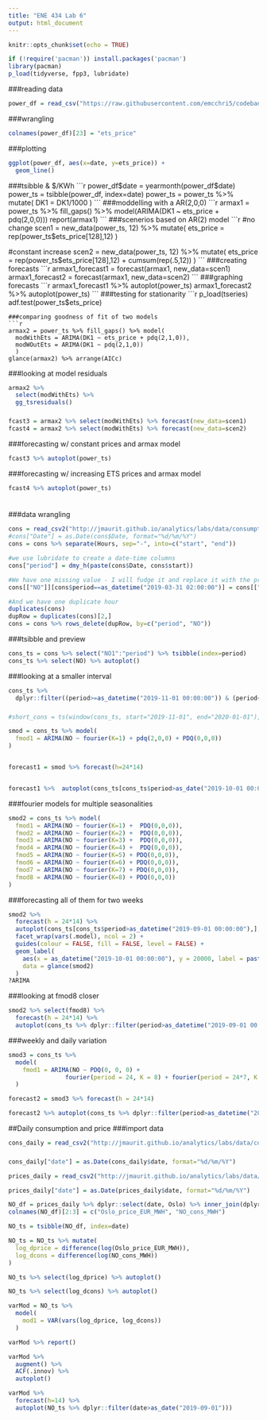 ```yaml
---
title: "ENE 434 Lab 6"
output: html_document
---
```


```r
knitr::opts_chunk$set(echo = TRUE)
```

```r
if (!require('pacman')) install.packages('pacman')
library(pacman)
p_load(tidyverse, fpp3, lubridate)
```
###reading data
```r
power_df = read_csv("https://raw.githubusercontent.com/emcchri5/codebank/main/power_df.csv")
```
###wrangling
```r
colnames(power_df)[23] = "ets_price"
```
###plotting
```r
ggplot(power_df, aes(x=date, y=ets_price)) +
  geom_line()
```
###tsibble & $/KWh
```r
power_df$date = yearmonth(power_df$date)
power_ts = tsibble(power_df, index=date)
power_ts = power_ts %>% mutate(
  DK1 = DK1/1000
)
```
###moddelling with a AR(2,0,0)
```r
armax1 = power_ts %>% fill_gaps() %>%
  model(ARIMA(DK1 ~ ets_price + pdq(2,0,0)))
report(armax1)
```
###scenerios based on AR(2) model
```r
#no change 
scen1 = new_data(power_ts, 12) %>% mutate(
  ets_price = rep(power_ts$ets_price[128],12)
) 

#constant increase
scen2 = new_data(power_ts, 12) %>% mutate(
  ets_price = rep(power_ts$ets_price[128],12)  +  cumsum(rep(.5,12))
) 
```
###creating forecasts
```r
armax1_forecast1 = forecast(armax1, new_data=scen1)
armax1_forecast2 = forecast(armax1, new_data=scen2)
```
###graphing forecasts
```r
armax1_forecast1 %>% autoplot(power_ts)
armax1_forecast2 %>% autoplot(power_ts)
```
###testing for stationarity
```r
p_load(tseries)
adf.test(power_ts$ets_price)
```
###comparing goodness of fit of two models
```r
armax2 = power_ts %>% fill_gaps() %>% model(
  modWithEts = ARIMA(DK1 ~ ets_price + pdq(2,1,0)),
  modWOutEts = ARIMA(DK1 ~ pdq(2,1,0))
  )
glance(armax2) %>% arrange(AICc)
```
###looking at model residuals
```r
armax2 %>% 
  select(modWithEts) %>%
  gg_tsresiduals()
```
###
```r
fcast3 = armax2 %>% select(modWithEts) %>% forecast(new_data=scen1)
fcast4 = armax2 %>% select(modWithEts) %>% forecast(new_data=scen2)
```
###forecasting w/ constant prices and armax model
```r
fcast3 %>% autoplot(power_ts)
```
###forecasting w/ increasing ETS prices and armax model
```r
fcast4 %>% autoplot(power_ts)
```
###
```r

```
###data wrangling
```r
cons = read_csv2("http://jmaurit.github.io/analytics/labs/data/consumption-no-areas_2019_hourly.csv")
#cons["Date"] = as.Date(cons$Date, format="%d/%m/%Y")
cons = cons %>% separate(Hours, sep="-", into=c("start", "end"))

#we use lubridate to create a date-time columns
cons["period"] = dmy_h(paste(cons$Date, cons$start))

#We have one missing value - I will fudge it and replace it with the previous hours value
cons[["NO"]][cons$period==as_datetime("2019-03-31 02:00:00")] = cons[["NO"]][cons$period==as_datetime("2019-03-31 01:00:00")]

#And we have one duplicate hour
duplicates(cons)
dupRow = duplicates(cons)[2,]
cons = cons %>% rows_delete(dupRow, by=c("period", "NO"))
```

###tsibble and preview
```r
cons_ts = cons %>% select("NO1":"period") %>% tsibble(index=period)
cons_ts %>% select(NO) %>% autoplot()
```
###looking at a smaller interval
```r
cons_ts %>%
  dplyr::filter((period>=as_datetime("2019-11-01 00:00:00")) & (period<=as_datetime("2020-01-01 00:00:00"))) %>%  autoplot(NO)
```
###
```r
#short_cons = ts(window(cons_ts, start="2019-11-01", end="2020-01-01"), frequency=24)

smod = cons_ts %>% model(
  fmod1 = ARIMA(NO ~ fourier(K=1) + pdq(2,0,0) + PDQ(0,0,0))
)


forecast1 = smod %>% forecast(h=24*14)


forecast1 %>%  autoplot(cons_ts[cons_ts$period>as_date("2019-10-01 00:00:00"),], level = 95)
```
###fourier models for multiple seasonalities
```r
smod2 = cons_ts %>% model(
  fmod1 = ARIMA(NO ~ fourier(K=1) +  PDQ(0,0,0)),
  fmod2 = ARIMA(NO ~ fourier(K=2) +  PDQ(0,0,0)),
  fmod3 = ARIMA(NO ~ fourier(K=3) +  PDQ(0,0,0)),
  fmod4 = ARIMA(NO ~ fourier(K=4) +  PDQ(0,0,0)),
  fmod5 = ARIMA(NO ~ fourier(K=5) + PDQ(0,0,0)),
  fmod6 = ARIMA(NO ~ fourier(K=6) + PDQ(0,0,0)),
  fmod7 = ARIMA(NO ~ fourier(K=7) + PDQ(0,0,0)),
  fmod8 = ARIMA(NO ~ fourier(K=8) + PDQ(0,0,0))
)
```
###forecasting all of them for two weeks
```r
smod2 %>%
  forecast(h = 24*14) %>%
  autoplot(cons_ts[cons_ts$period>as_datetime("2019-09-01 00:00:00"),], level = 95) +
  facet_wrap(vars(.model), ncol = 2) +
  guides(colour = FALSE, fill = FALSE, level = FALSE) +
  geom_label(
    aes(x = as_datetime("2019-10-01 00:00:00"), y = 20000, label = paste0("AICc = ", format(AICc))),
    data = glance(smod2)
  )
?ARIMA
```
###looking at fmod8 closer
```r
smod2 %>% select(fmod8) %>% 
  forecast(h = 24*14) %>%
  autoplot(cons_ts %>% dplyr::filter(period>as_datetime("2019-09-01 00:00:00")), level = 95)
```
###weekly and daily variation
```r
smod3 = cons_ts %>%
  model(
    fmod1 = ARIMA(NO ~ PDQ(0, 0, 0) +
                fourier(period = 24, K = 8) + fourier(period = 24*7, K = 5))
  )

forecast2 = smod3 %>% forecast(h = 24*14)

forecast2 %>% autoplot(cons_ts %>% dplyr::filter(period>as_datetime("2019-09-01 00:00:00")))
```
##Daily consumption and price
###import data
```r
cons_daily = read_csv2("http://jmaurit.github.io/analytics/labs/data/consumption-per-country_2019_daily.csv")
```

###
```r
cons_daily["date"] = as.Date(cons_daily$date, format="%d/%m/%Y")
```

```r
prices_daily = read_csv2("http://jmaurit.github.io/analytics/labs/data/elspot_prices_2019_daily.csv")
```

```r
prices_daily["date"] = as.Date(prices_daily$date, format="%d/%m/%Y")
```

```r
NO_df = prices_daily %>% dplyr::select(date, Oslo) %>% inner_join(dplyr::select(cons_daily, date, NO), by="date")
colnames(NO_df)[2:3] = c("Oslo_price_EUR_MWH", "NO_cons_MWH")
```

```r
NO_ts = tsibble(NO_df, index=date)
```

```r
NO_ts = NO_ts %>% mutate(
  log_dprice = difference(log(Oslo_price_EUR_MWH)), 
  log_dcons = difference(log(NO_cons_MWH))
)
```


```r
NO_ts %>% select(log_dprice) %>% autoplot()
```
```r
NO_ts %>% select(log_dcons) %>% autoplot()
```

```r
varMod = NO_ts %>%
  model(
    mod1 = VAR(vars(log_dprice, log_dcons))
  )

varMod %>% report()
```

```r
varMod %>%
  augment() %>%
  ACF(.innov) %>%
  autoplot()
```

```r
varMod %>%
  forecast(h=14) %>%
  autoplot(NO_ts %>% dplyr::filter(date>as_date("2019-09-01")))
```








